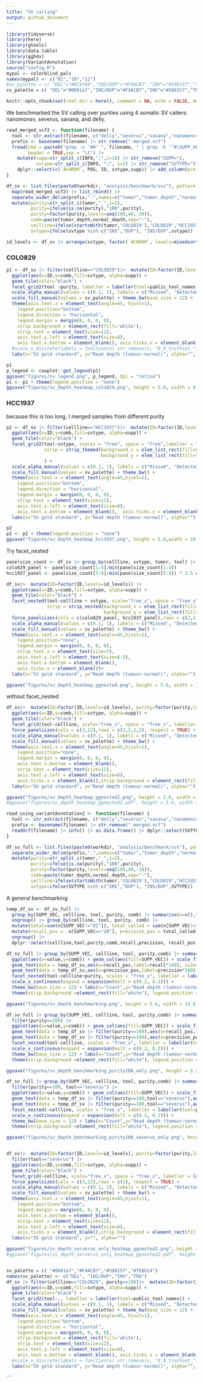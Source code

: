 ```yaml
---
title: "SV calling"
output: github_document
---
```


```r
library(tidyverse)
library(here)
library(gtools)
library(data.table)
library(ggh4x)
library(VariantAnnotation)
source("config.R")
mypal <- colorblind_pals
names(mypal) <- c("01","10","11")
#sv_palette = c( "DEL"="#BC4749","INS/DUP"="#F4ACB7","INV"="#588157","TRA" = "#FF9F1C")
sv_palette = c( "DEL"="#0081a7","INS/DUP"="#F4ACB7","INV"="#588157","TRA" = "#FF9F1C")

knitr::opts_chunk$set(root.dir = here(), comment = NA, echo = FALSE, message = FALSE, warnings = FALSE, include = TRUE, fig.align = 'center',fig.retina=2)
```

We benchmarked the SV calling over purities using 4 somatic SV callers: nanomonsv, severus, savana, and delly.

```r
read_merged_vcf2 <- function(filename) {
  tool <- str_extract(filename, c("delly","severus","savana","nanomonsv") |> paste(collapse = "|"))
  prefix <- basename(filename) |> str_remove(".merged.vcf") 
  fread(cmd = paste0("grep -v '##' ", filename, " | grep -E '^#|SUPP_VEC=10|SUPP_VEC=11' "), 
        header = TRUE,sep = "\t") |> 
    mutate(supp=str_split_i(INFO,";",i=18) |> str_remove("SUPP="), 
           svtype=str_split_i(INFO, ";", i=1) |> str_remove("SVTYPE=")) |> 
    dplyr::select(c(`#CHROM`, POS, ID, svtype,supp)) |> add_column(prefix=prefix, tool=tool)
}

df_sv <- list.files(paste0(workdir, "analysis/benchmark/svs"), pattern = "*.merged.vcf",recursive = TRUE, full.names = TRUE) |>
  map(read_merged_vcf2) |> list_rbind() |>  
  separate_wider_delim(prefix,".",names=c("tumor","tumor_depth","normal","normal_depth")) |>
  mutate(purity=str_split_i(tumor,"_",i=2), 
         purity=ifelse(is.na(purity),"100",purity),
         purity=factor(purity,levels=seq(100,40,-20)),
         comb=paste(tumor_depth,normal_depth,sep="-"),
         cellline=ifelse(startsWith(tumor,'COLO829'),"COLO829","HCC1937"),
         svtype=ifelse(svtype %in% c("INS","DUP"), "INS/DUP",svtype)) 

id_levels <- df_sv |> arrange(svtype, factor(`#CHROM`, levels=mixedsort(`#CHROM`) |> unique())) |> pull(ID) |> unique()
```

### COLO829

```r
p1 <- df_sv |> filter(cellline=="COLO829")|>  mutate(ID=factor(ID,levels=id_levels), ) |> 
  ggplot(aes(x=ID,y=comb,fill=svtype, alpha=supp)) + 
  geom_tile(color="black") + 
  facet_grid2(tool ~purity, labeller = labeller(tool=public_tool_names)) +
  scale_alpha_manual(values = c(0.1, 1), labels = c("Missed", "Detected")) + 
  scale_fill_manual(values = sv_palette) + theme_bw(base_size = 12) +
  theme(axis.text.x = element_text(angle=45, hjust=1),
    legend.position="bottom",
    legend.direction = "horizontal",     
    legend.margin = margin(0, 0, 0, 0), 
    strip.background = element_rect(fill='white'),
    strip.text = element_text(size=12),
    axis.text.y.left = element_text(size=8),
    axis.text.x.bottom = element_blank(), axis.ticks.x = element_blank())+  # Remove margins around the legend
  #scale_x_discrete(labels = function(x) str_remove(x, "0_0_truthset_")) +
  labs(x="SV gold standard", y="Read depth (tumour-normal)", alpha="", fill="SV type")

p1
p_legend <- cowplot::get_legend(p1)
ggsave("figures/sv_legend.png", p_legend, dpi = "retina")
p1 <- p1 + theme(legend.position = "none")
ggsave("figures/sv_depth_heatmap_colo829.png", height = 5.6, width = 8.6, dpi = "retina")
```


### HCC1937

because this is too long, I merged samples from different purity

```r
p2 <- df_sv |> filter(cellline=="HCC1937")|>  mutate(ID=factor(ID,levels=id_levels)) |> 
  ggplot(aes(x=ID,y=comb,fill=svtype, alpha=supp)) + 
  geom_tile(color="black") + 
  facet_grid2(tool~svtype, scales = "free", space = "free",labeller = labeller(tool=public_tool_names),
              strip = strip_themed(background_x = elem_list_rect(fill=sv_palette),
                                   background_y = elem_list_rect(fill="white"))
              ) +
  scale_alpha_manual(values = c(0.1, 1), labels = c("Missed", "Detected")) + 
  scale_fill_manual(values = sv_palette) + theme_bw() +
  theme(axis.text.x = element_text(angle=45,hjust=1),
    legend.position="bottom",
    legend.direction = "horizontal",     
    legend.margin = margin(0, 0, 0, 0),
    strip.text = element_text(size=12),
    axis.text.y.left = element_text(size=8),
    axis.text.x.bottom = element_blank(),  axis.ticks.x = element_blank())+ 
  labs(x="SV gold standard", y="Read depth (tumour-normal)", alpha="")

p2
p2 <- p2 + theme(legend.position = "none")
ggsave("figures/sv_depth_heatmap_hcc1937.png", height = 5.6,width = 10.6, dpi = "retina")
```


Try facet_nested

```r
panelsize_count <- df_sv |> group_by(cellline, svtype, tumor, tool) |> summarise(n=n()) |> ungroup() |> dplyr::select(cellline, svtype,n)  |> unique() |> pull(n)
colo829_panel <- panelsize_count[1:4]/min(panelsize_count[1:4])
hcc1937_panel <- panelsize_count[5:8]/min(panelsize_count[5:8]) * 3.5 ## hand-made panel size in proportion. but I need hcc1937 to be slightly longer but not proportional to the total number.

df_sv|>  mutate(ID=factor(ID,levels=id_levels)) |> 
  ggplot(aes(x=ID,y=comb,fill=svtype, alpha=supp)) + 
  geom_tile(color="black") + 
  facet_nested(tool~cellline + svtype, scale="free_x", space = "free_x", labeller = labeller(tool=public_tool_names),
               strip = strip_nested(background_x = elem_list_rect(fill=c(rep("white",2), rep(sv_palette,2))), 
                                    background_y = elem_list_rect(fill="white"))) +
  force_panelsizes(cols = c(colo829_panel, hcc1937_panel),rows = c(2,2,2,2), respect = TRUE) + 
  scale_alpha_manual(values = c(0.1, 1), labels = c("Missed", "Detected")) + 
  scale_fill_manual(values = sv_palette) + theme_bw() +
  theme(axis.text.x = element_text(angle=45,hjust=1),
    legend.position="none",
    legend.margin = margin(0, 0, 0, 0), 
    strip.text.x = element_text(size=7),
    axis.text.y.left = element_text(size=6.5),
    axis.text.x.bottom = element_blank(),  
    axis.ticks.x = element_blank())+ 
  labs(x="SV gold standard", y="Read depth (tumour-normal)", alpha="")

ggsave("figures/sv_depth_heatmap_ggnested.png", height = 5.6, width = 15, dpi = "retina")
```

without facet_nested

```r
df_sv|>  mutate(ID=factor(ID,levels=id_levels), purity=factor(purity,levels=seq(10,100,10) |> as.character())) |> 
  ggplot(aes(x=ID,y=comb,fill=svtype, alpha=supp)) + 
  geom_tile(color="black") + 
  facet_grid(tool~cellline, scale="free_x", space = "free_x", labeller = labeller(tool=public_tool_names)) +
  force_panelsizes(cols = c(3,12),rows = c(2,2,2,2), respect = TRUE) + 
  scale_alpha_manual(values = c(0.1, 1), labels = c("Missed", "Detected")) + 
  scale_fill_manual(values = sv_palette) + theme_bw() +
  theme(axis.text.x = element_text(angle=45,hjust=1),
    legend.position="none",
    legend.margin = margin(0, 0, 0, 0), 
    axis.text.x.bottom = element_blank(),
    strip.text = element_text(size=12),
    axis.text.y.left = element_text(size=8),
    axis.ticks.x = element_blank(),strip.background = element_rect(fill="white"))+ 
  labs(x="SV gold standard", y="Read depth (tumour-normal)", alpha="")

ggsave("figures/sv_depth_heatmap_ggnested2.png", height = 5.6, width = 16, dpi = "retina")
#ggsave("figures/sv_depth_heatmap_ggnested2.pdf", height = 5.6, width = 16, dpi = "retina")
```


```r
read_using_variantAnnotation2 <- function(filename) {
  tool <- str_extract(filename, c("delly","severus","savana","nanomonsv") |> paste(collapse = "|"))
  prefix <- basename(filename) |> str_remove(".merged.vcf") 
  readVcf(filename) |> info() |> as.data.frame() |> dplyr::select(SVTYPE,SUPP,SUPP_VEC) |> rownames_to_column("id") |> add_column(prefix=prefix, tool=tool)
}

df_sv_full <- list.files(paste0(workdir, "analysis/benchmark/svs"), pattern = "*.merged.vcf",recursive = TRUE, full.names = TRUE) |> map(read_using_variantAnnotation2) |> list_rbind() |>
  separate_wider_delim(prefix,".",names=c("tumor","tumor_depth","normal","normal_depth")) |>
  mutate(purity=str_split_i(tumor,"_",i=2), 
         purity=ifelse(is.na(purity),"100",purity),
         purity=factor(purity,levels=seq(100,40,-20)),
         comb=paste(tumor_depth,normal_depth,sep="-"),
         cellline=ifelse(startsWith(tumor,'COLO829'),"COLO829","HCC1937"),
         svtype=ifelse(SVTYPE %in% c("INS","DUP"), "INS/DUP",SVTYPE)) 
```

A general benchmarking

```r
temp_df_sv <- df_sv_full |> 
  group_by(SUPP_VEC, cellline, tool, purity, comb) |> summarise(n=n(),total=sum(n)) |> 
  ungroup() |> group_by(cellline, tool, purity, comb) |> 
  mutate(total=sum(n[SUPP_VEC!="01"]), total_called = sum(n[SUPP_VEC!="10"]), recall=n[SUPP_VEC=="11"]/total, precision=n[SUPP_VEC=="11"]/total_called) |> 
  mutate(recall_pos = -n[SUPP_VEC=="10"], precision_pos = total_called, recall=round(recall, digits = 4), precision = round(precision, digits = 4)) |> 
  ungroup() |> 
  dplyr::select(cellline,tool,purity,comb,recall,precision, recall_pos, precision_pos) |> unique()

df_sv_full |> group_by(SUPP_VEC, cellline, tool, purity,comb) |> summarise(n=n()) |> ungroup() |> mutate(value=ifelse(SUPP_VEC=="10",-n, n)) |> 
  ggplot(aes(x=value,y=comb)) + geom_col(aes(fill=SUPP_VEC)) + scale_fill_manual(values = mypal, labels=c("LR novel", "SR specific", "Concordant")) +
  geom_text(data = temp_df_sv,aes(x=recall_pos,label=recall*100), size=2, hjust=1.1,alpha=1) + 
  geom_text(data = temp_df_sv,aes(x=precision_pos,label=precision*100), size=2, hjust=-.1, alpha=1) + 
  facet_nested(tool~cellline+purity, scales = "free_x", labeller = labeller(tool=public_tool_names)) +
  scale_x_continuous(expand = expansion(mult = c(0.2, 0.2))) +
  theme_bw(base_size = 12) + labs(x="Count",y="Read depth (tumour-normal)", fill="Category") + 
  theme(strip.background =element_rect(fill="white"), legend.position = "bottom", strip.text = element_text(size=12), axis.text = element_text(size=7))

ggsave("figures/sv_depth_benchmarking.png", height = 5.6, width = 14.6)
```

```r
df_sv_full |> group_by(SUPP_VEC, cellline, tool, purity,comb) |> summarise(n=n()) |> ungroup() |> mutate(value=ifelse(SUPP_VEC=="10",-n, n)) |> 
  filter(purity==100) |> 
  ggplot(aes(x=value,y=comb)) + geom_col(aes(fill=SUPP_VEC)) + scale_fill_manual(values = mypal, labels=c("LR novel", "SR specific", "Concordant")) +
  geom_text(data = temp_df_sv |> filter(purity==100),aes(x=recall_pos,label=recall*100), size=2, hjust=1.1,alpha=1) + 
  geom_text(data = temp_df_sv |> filter(purity==100),aes(x=precision_pos,label=precision*100), size=2, hjust=-.1, alpha=1) + 
  facet_nested(tool~cellline, scales = "free_x", labeller = labeller(tool=public_tool_names)) +
  scale_x_continuous(expand = expansion(mult = c(0.2, 0.2))) +
  theme_bw(base_size = 12) + labs(x="Count",y="Read depth (tumour-normal)", fill="Category") + 
  theme(strip.background =element_rect(fill="white"), legend.position = "bottom", strip.text = element_text(size=12), axis.text = element_text(size=7))

ggsave("figures/sv_depth_benchmarking_purity100_only.png", height = 5.2, width = 4.6, dpi = "retina")

df_sv_full |> group_by(SUPP_VEC, cellline, tool, purity,comb) |> summarise(n=n()) |> ungroup() |> mutate(value=ifelse(SUPP_VEC=="10",-n, n)) |> 
  filter(purity==100, tool=="severus") |> 
  ggplot(aes(x=value,y=comb)) + geom_col(aes(fill=SUPP_VEC)) + scale_fill_manual(values = mypal, labels=c("LR novel", "SR specific", "Concordant")) +
  geom_text(data = temp_df_sv |> filter(purity==100,tool=="severus"),aes(x=recall_pos,label=recall*100), size=2, hjust=1.1,alpha=1) + 
  geom_text(data = temp_df_sv |> filter(purity==100,tool=="severus"),aes(x=precision_pos,label=precision*100), size=2, hjust=-.1, alpha=1) + 
  facet_nested(~cellline, scales = "free_x", labeller = labeller(tool=public_tool_names)) +
  scale_x_continuous(expand = expansion(mult = c(0.2, 0.2))) +
  theme_bw(base_size = 12) + labs(x="Count",y="Read depth (tumour-normal)", fill="Category") + 
  theme(strip.background =element_rect(fill="white"), legend.position = "bottom", strip.text = element_text(size=12), axis.text = element_text(size=7))

ggsave("figures/sv_depth_benchmarking_purity100_severus_only.png", height = 2.6, width = 8.6)


df_sv|>  mutate(ID=factor(ID,levels=id_levels), purity=factor(purity,levels=seq(10,100,10) |> as.character())) |> 
  filter(tool=="severus") |> 
  ggplot(aes(x=ID,y=comb,fill=svtype, alpha=supp)) + 
  geom_tile(color="black") + 
  facet_grid(~cellline, scale="free_x", space = "free_x", labeller = labeller(tool=public_tool_names)) +
  force_panelsizes(cols = c(3,12),rows = c(3), respect = TRUE) + 
  scale_alpha_manual(values = c(0.1, 1), labels = c("Missed", "Detected")) + 
  scale_fill_manual(values = sv_palette) + theme_bw() +
  theme(axis.text.x = element_text(angle=45,hjust=1),
    legend.position="bottom",
    legend.margin = margin(0, 0, 0, 0), 
    axis.text.x.bottom = element_blank(),
    strip.text = element_text(size=12),
    axis.text.y.left = element_text(size=8),
    axis.ticks.x = element_blank(),strip.background = element_rect(fill="white"))+ 
  labs(x="SV gold standard", y="", alpha="")

ggsave("figures/sv_depth_serverus_only_heatmap_ggnested2.png", height = 5.6, width = 15, dpi = "retina")
#ggsave("figures/sv_depth_serverus_only_heatmap_ggnested2.pdf", height = 5.6, width = 15, dpi = "retina")


sv_palette = c( "#0081a7","#F4ACB7","#588157","#fb8b24")
names(sv_palette) <- c("DEL", "INS/DUP","INV","TRA")
df_sv |> filter(cellline=="COLO829", purity==100)|>  mutate(ID=factor(ID,levels=id_levels)) |> 
  ggplot(aes(x=ID,y=comb,fill=svtype, alpha=supp)) + 
  geom_tile(color="black") + 
  facet_grid2(tool~., labeller = labeller(tool=public_tool_names)) +
  scale_alpha_manual(values = c(0.1, 1), labels = c("Missed", "Detected")) + 
  scale_fill_manual(values = sv_palette) + theme_bw(base_size = 12) +
  theme(axis.text.x = element_text(angle=45, hjust=1),
    legend.position="bottom",
    legend.direction = "horizontal",     
    legend.margin = margin(0, 0, 0, 0), 
    strip.background = element_rect(fill='white'),
    strip.text = element_text(size=12),
    axis.text.y.left = element_text(size=8),
    axis.text.x.bottom = element_blank(), axis.ticks.x = element_blank())+  # Remove margins around the legend
  #scale_x_discrete(labels = function(x) str_remove(x, "0_0_truthset_")) +
  labs(x="SV gold standard", y="Read depth (tumour-normal)", alpha="", fill="SV type")
```

```